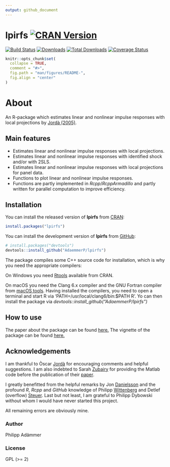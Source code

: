 ```yaml
---
output: github_document
---
```


<!-- README.md is generated from README.Rmd. Please edit that file -->

# lpirfs [![CRAN Version](https://www.r-pkg.org/badges/version/lpirfs)](https://CRAN.R-project.org/package=lpirfs) 
[![Build Status](https://travis-ci.com/AdaemmerP/lpirfs.svg)](https://travis-ci.com/AdaemmerP/lpirfs) 
[![Downloads](https://cranlogs.r-pkg.org/badges/lpirfs)](https://CRAN.R-project.org/package=lpirfs) 
[![Total Downloads](https://cranlogs.r-pkg.org/badges/grand-total/lpirfs?color=orange)](https://CRAN.R-project.org/package=lpirfs) 
[![Coverage Status](https://codecov.io/gh/adaemmerp/lpirfs/graph/badge.svg)](https://codecov.io/github/adaemmerp/lpirfs?branch=master) 

```r
knitr::opts_chunk$set(
  collapse = TRUE,
  comment = "#>",
  fig.path = "man/figures/README-",
  fig.align = "center"
)
```


# About
An R-package which estimates linear and nonlinear impulse responses
with local projections by [Jordà (2005)](https://www.aeaweb.org/articles?id=10.1257/0002828053828518).

## Main features

- Estimates linear and nonlinear impulse responses with local projections.
- Estimates linear and nonlinear impulse responses with identified shock and/or with 2SLS.
- Estimates linear and nonlinear impulse responses with local projections for panel data.
- Functions to plot linear and nonlinear impulse responses.
- Functions are partly implemented in *Rcpp*/*RcppArmadillo* and partly written for parallel computation
  to improve efficiency.


## Installation

You can install the released version of **lpirfs** from [CRAN](https://CRAN.R-project.org):

``` r
install.packages("lpirfs")
```

You can install the development version of **lpirfs** from [GitHub](https://github.com/):

``` r
# install.packages("devtools")
devtools::install_github("AdaemmerP/lpirfs")
```

The package compiles some C++ source code for installation, which is why you need the appropriate compilers:

On Windows you need [Rtools](https://cran.r-project.org/bin/windows/Rtools/) available from CRAN. 

On macOS you need the Clang 6.x compiler and the GNU Fortran compiler from [macOS tools](https://cran.r-project.org/bin/macosx/tools/).
Having installed the compilers, you need to open a terminal and start R via 'PATH=/usr/local/clang6/bin:$PATH R'. 
Yo can then install the package via *devtools::install_github("AdaemmerP/lpirfs")*

## How to use 
The paper about the package can be found [here.](https://journal.r-project.org/archive/2019/RJ-2019-052/index.html)
The vignette of the package can be found [here.](https://cran.r-project.org/package=lpirfs)

## Acknowledgements
I am thankful to Òscar [Jordà](https://sites.google.com/site/oscarjorda/) for encouraging comments and helpful suggestions. I am also indebted to Sarah [Zubairy](https://sites.google.com/site/sarahzubairy/) for providing the Matlab code before the publication of their 
[paper](https://www.journals.uchicago.edu/doi/10.1086/696277). 

I greatly benefitted from the helpful remarks by Jon [Danielsson](http://www.systemicrisk.ac.uk/people/jon-danielsson) and the profound *R*, *Rcpp* and *GitHub* knowledge of Philipp [Wittenberg](https://github.com/wittenberg) and Detlef (overflow) [Steuer](https://github.com/dsteuer).
Last but not least, I am grateful to Philipp Dybowski without whom I would have never started this project.

All remaining errors are obviously mine. 


### Author
Philipp Adämmer

### License

GPL (>= 2)
